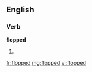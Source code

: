 ==English==

===Verb===
'''flopped'''

# {{past of|[[flop]]}}

[[fr:flopped]]
[[mg:flopped]]
[[vi:flopped]]